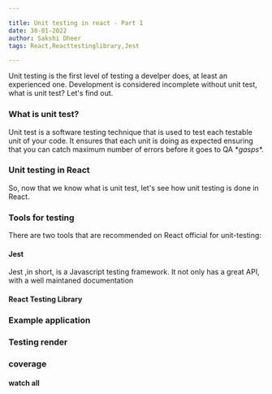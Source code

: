 ```yaml
---

title: Unit testing in react - Part 1
date: 30-01-2022
author: Sakshi Dheer
tags: React,Reacttestinglibrary,Jest

---
```


Unit testing is the first level of testing a develper does, at least an experienced one. Development is considered incomplete without unit test, what is unit test? Let's find out.

### What is unit test?

Unit test is a software testing technique that is used to test each testable unit of your code. It ensures that each unit is doing as expected ensuring that you can catch maximum number of errors before it goes to QA \**gasps*\*.

### Unit testing in React

So, now that we know what is unit test, let's see how unit testing is done in React.

### Tools for testing

There are two tools that are recommended on React official for unit-testing:

#### Jest

Jest ,in short, is a Javascript testing framework. It not only has a great API, with a well maintaned documentation

#### React Testing Library

### Example application 

### Testing render

### coverage

#### watch all
